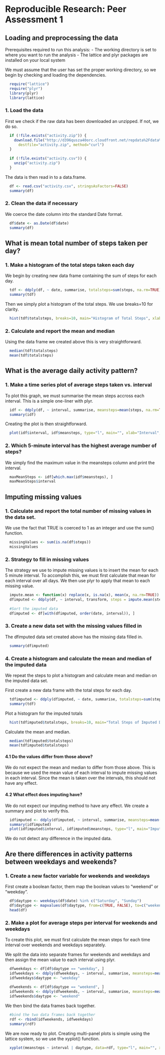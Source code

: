 # Reproducible Research: Peer Assessment 1

## Loading and preprocessing the data

Prerequisites required to run this analysis: 
- The working directory is set to where you want to run the analysis
- The lattice and plyr packages are installed on your local system

We must assume that the user has set the proper working directory, so we begin by checking and loading the dependencies. 

```r
  require("lattice")
  require("plyr")
  library(plyr)
  library(lattice)
```

### 1. Load the data

First we check if the raw data has been downloaded an unzipped. If not, we do so. 

```r
  if (!file.exists("activity.zip")) {
    download.file("http://d396qusza40orc.cloudfront.net/repdata%2Fdata%2Factivity.zip", 
      destfile="activity.zip", method="curl")
  }
  
  if (!file.exists("activity.csv")) {
    unzip("activity.zip")
  }
```

The data is then read in to a data.frame. 
```r
  df <- read.csv("activity.csv", stringsAsFactors=FALSE)
  summary(df)
```

### 2. Clean the data if necessary

We coerce the date column into the standard Date format. 

```r
  df$date <- as.Date(df$date)
  summary(df)
```

## What is mean total number of steps taken per day?

### 1. Make a histogram of the total steps taken each day

We begin by creating new data frame containing the sum of steps for each day. 

```r
  tdf <- ddply(df, ~ date, summarise, totalsteps=sum(steps, na.rm=TRUE))
  summary(tdf)
```

Then we simply plot a histogram of the total steps. We use breaks=10 for clarity. 

```r
  hist(tdf$totalsteps, breaks=10, main="Histogram of Total Steps", xlab="Total Steps", ylab="Frequency")
```

### 2. Calculate and report the mean and median

Using the data frame we created above this is very straightforward. 
```r
  median(tdf$totalsteps)
  mean(tdf$totalsteps)
```

## What is the average daily activity pattern?

### 1. Make a time series plot of average steps taken vs. interval 

To plot this graph, we must summarise the mean steps accross each interval. This is a simple one-liner with plyr. 

```r
  idf <- ddply(df, ~ interval, summarise, meansteps=mean(steps, na.rm=TRUE))
  summary(idf)
```

Creating the plot is then straightforward. 
```r
  plot(idf$interval, idf$meansteps, type="l", main="", xlab="Interval", ylab="Average Steps")
```

### 2. Which 5-minute interval has the highest average number of steps? 

We simply find the maximum value in the meansteps column and print the interval. 

```r
  maxMeanSteps <- idf[which.max(idf$meansteps), ]
  maxMeanSteps$interval
```

## Imputing missing values

### 1. Calculate and report the total number of missing values in the data set. 

We use the fact that TRUE is coerced to 1 as an integer and use the sum() function. 

```r
  missingValues <- sum(is.na(df$steps))
  missingValues
```

### 2. Strategy to fill in missing values

The strategy we use to impute missing values is to insert the mean for each 5 minute interval. To accomplish this, we must first calculate that mean for each interval over all days.  We then use plyr to apply that mean to each missing value. 

```r
  impute.mean <- function(x) replace(x, is.na(x), mean(x, na.rm=TRUE))
  dfimputed <- ddply(df, ~ interval, transform, steps = impute.mean(steps))
  
  #Sort the imputed data 
  dfimputed <- df[with(dfimputed, order(date, interval)), ]
```

### 3. Create a new data set with the missing values filled in

The dfimputed data set created above has the missing data filled in. 

```r
  summary(dfimputed)
```

### 4. Create a histogram and calculate the mean and median of the imputed data

We repeat the steps to plot a histogram and calculate mean and median on the imputed data set. 

First create a new data frame with the total steps for each day. 

```r
  tdfimputed <- ddply(dfimputed, ~ date, summarise, totalsteps=sum(steps, na.rm=TRUE))
  summary(tdf)
```  

Plot a histogram for the imputed totals

```r
  hist(tdfimputed$totalsteps, breaks=10, main="Total Steps of Imputed Data", xlab="Total Steps", ylab="Frequency")
```

Calculate the mean and median. 
```r
  median(tdfimputed$totalsteps)
  mean(tdfimputed$totalsteps)  
```

#### 4.1 Do the values differ from those above? 

We do not expect the mean and median to differ from those above. This is because we used the mean value of each interval to impute missing values in each interval. Since the mean is taken over the intervals, this should not have any effect. 

#### 4.2 What effect does imputing have?

We do not expect our imputing method to have any effect. We create a summary and plot to verify this. 
```r
  idfimputed <- ddply(dfimputed, ~ interval, summarise, meansteps=mean(steps, na.rm=TRUE))
  summary(idfimputed)
  plot(idfimputed$interval, idfimputed$meansteps, type="l", main="Imputed Data", xlab="Interval", ylab="Average Steps")
```

We do not detect any difference in the imputed data. 

## Are there differences in activity patterns between weekdays and weekends?

### 1. Create a new factor variable for weekends and weekdays

First create a boolean factor, them map the boolean values to "weekend" or "weekday". 
```r
  df$daytype <- weekdays(df$date) %in% c("Saturday", "Sunday")
  df$daytype <- mapvalues(df$daytype, from=c(TRUE, FALSE), to=c("weekend", "weekday"))
  head(df)
```

### 2. Make a plot for average steps per interval for weekends and weekdays

To create this plot, we must first calculate the mean steps for each time interval over weekends and weekdays separately.

We split the data into separate frames for weekends and weekdays and then assign the mean value to each interval using plyr. 

```r
  dfweekdays <- df[df$daytype == "weekday", ]
  idfweekdays <- ddply(dfweekdays, ~ interval, summarise, meansteps=mean(steps, na.rm=TRUE))
  idfweekdays$daytype <- "weekday"
  
  dfweekends <- df[df$daytype == "weekend", ]
  idfweekends <- ddply(dfweekends, ~ interval, summarise, meansteps=mean(steps, na.rm=TRUE))
  idfweekends$daytype <- "weekend"
```

We then bind the data frames back together. 

```r
  #bind the two data frames back together
  rdf <- rbind(idfweekends, idfweekdays)
  summary(rdf)
```

We are now ready to plot. Creating multi-panel plots is simple using the lattice system, so we use the xyplot() function. 

```r
  xyplot(meansteps ~ interval | daytype, data=rdf, type="l", main="", xlab="Interval", ylab="Average Steps")
```